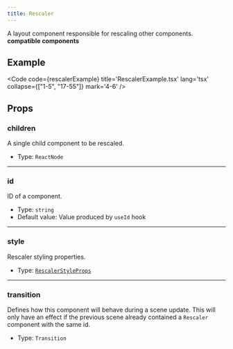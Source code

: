 ```yaml
---
title: Rescaler
---
```


A layout component responsible for rescaling other components. **compatible components**

## Example

<Code code={rescalerExample} title='RescalerExample.tsx' lang='tsx' collapse={["1-5", "17-55"]} mark='4-6' />

## Props

### children
A single child component to be rescaled.

- Type: `ReactNode`

---

### id
ID of a component.

- Type: `string`
- Default value: Value produced by `useId` hook

---

### style
Rescaler styling properties.

- Type: [`RescalerStyleProps`](/reference/ts-sdk/props/rescaler-style-props)


---

### transition
Defines how this component will behave during a scene update. This will only have an effect if the previous scene already contained a `Rescaler` component with the same id.

- Type: `Transition`